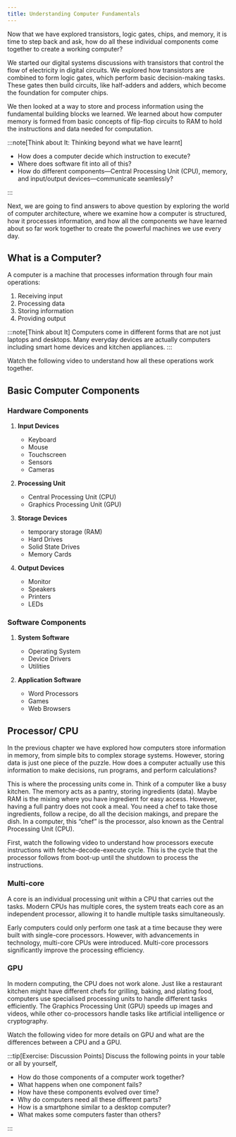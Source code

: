 ```yaml
---
title: Understanding Computer Fundamentals
---
```



Now that we have explored transistors, logic gates, chips, and memory, it is time to step back and ask, how do all these individual components come together to create a working computer?

We started our digital systems discussions with transistors that control the flow of electricity in digital circuits. We explored how transistors are combined to form logic gates, which perform basic decision-making tasks. These gates then build circuits, like half-adders and adders, which become the foundation for computer chips.

We then looked at a way to store and process information using the fundamental building blocks we learned. We learned about how computer memory is formed from basic concepts of flip-flop circuits to RAM to hold the instructions and data needed for computation.

:::note[Think about It: Thinking beyond what we have learnt]

- How does a computer decide which instruction to execute?
- Where does software fit into all of this?
- How do different components—Central Processing Unit (CPU), memory, and input/output devices—communicate seamlessly?
  
:::

Next, we are going to find answers to above question by exploring the world of computer architecture, where we examine how a computer is structured, how it processes information, and how all the components we have learned about so far work together to create the powerful machines we use every day.

## What is a Computer?

A computer is a machine that processes information through four main operations:
1. Receiving input
2. Processing data
3. Storing information
4. Providing output

:::note[Think about It]
Computers come in different forms that are not just laptops and desktops. Many everyday devices are actually computers including smart home devices and kitchen appliances.
:::

 Watch the following video to understand how all these operations work together.

<div class='not-content'>
  <YouTube id='mCq8-xTH7jA' params='fs=1&modestbranding=1&rel=0&autoplay=1' />
</div>

## Basic Computer Components

### Hardware Components

1. **Input Devices**
   - Keyboard
   - Mouse
   - Touchscreen
   - Sensors
   - Cameras

2. **Processing Unit**
   - Central Processing Unit (CPU)
   - Graphics Processing Unit (GPU)


3. **Storage Devices**
   - temporary storage (RAM)
   - Hard Drives
   - Solid State Drives
   - Memory Cards

4. **Output Devices**
   - Monitor
   - Speakers
   - Printers
   - LEDs

### Software Components

1. **System Software**
   - Operating System
   - Device Drivers
   - Utilities

2. **Application Software**
   - Word Processors
   - Games
   - Web Browsers

## Processor/ CPU 

In the previous chapter we have explored how computers store information in memory, from simple bits to complex storage systems. However, storing data is just one piece of the puzzle. How does a computer actually use this information to make decisions, run programs, and perform calculations?

This is where the processing units come in. Think of a computer like a busy kitchen. The memory acts as a pantry, storing ingredients (data). Maybe RAM is the mixing where you have ingredient for easy access.  However, having a full pantry does not cook a meal. You need a chef to take those ingredients, follow a recipe, do all the decision makings, and prepare the dish. In a computer, this “chef” is the processor, also known as the Central Processing Unit (CPU).

First, watch the following video to understand how processors execute instructions with fetche-decode-execute cycle. This is the cycle that the processor follows from boot-up until the shutdown to process the instructions.

<div class='not-content'>
  <YouTube id='Z5JC9Ve1sfI' params='fs=1&modestbranding=1&rel=0&autoplay=1' />
</div>

### Multi-core

A core is an individual processing unit within a CPU that carries out the tasks. Modern CPUs has multiple cores, the system treats each core as an independent processor, allowing it to handle multiple tasks simultaneously.

Early computers could only perform one task at a time because they were built with single-core processors. However, with advancements in technology, multi-core CPUs were introduced. Multi-core processors significantly improve the processing efficiency. 


### GPU

In modern computing, the CPU does not work alone. Just like a restaurant kitchen might have different chefs for grilling, baking, and plating food, computers use specialised processing units to handle different tasks efficiently. The Graphics Processing Unit (GPU) speeds up images and videos, while other co-processors handle tasks like artificial intelligence or cryptography.

Watch the following video for more details on GPU and what are the differences between a CPU and a GPU.

<div class='not-content'>
  <YouTube id='LfdK-v0SbGI' params='fs=1&modestbranding=1&rel=0&autoplay=1' />
</div>


:::tip[Exercise: Discussion Points]
Discuss the following points in your table or all by yourself,

- How do those components of a computer work together?
- What happens when one component fails?
- How have these components evolved over time?
- Why do computers need all these different parts?
- How is a smartphone similar to a desktop computer?
- What makes some computers faster than others?
  
:::
